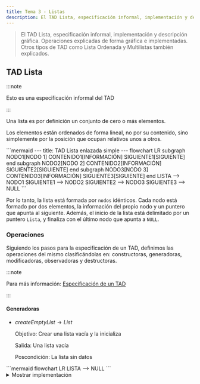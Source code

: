 ```yaml
---
title: Tema 3 - Listas
description: El TAD Lista, especificación informal, implementación y descripción gráfica. Operaciones explicadas de forma gráfica e implementadas. Otros tipos de TAD como Lista Ordenada y Multilistas también explicados.
---
```



> El TAD Lista, especificación informal, implementación y descripción gráfica. Operaciones explicadas de forma gráfica e implementadas. Otros tipos de TAD como Lista Ordenada y Multilistas también explicados.

## TAD Lista

:::note

Esto es una especificación informal del TAD

:::

Una lista es por definición un conjunto de cero o más elementos.

Los elementos están ordenados de forma lineal, no por su contenido, sino simplemente por la posición que ocupan
relativos unos a otros.

<Mermaid>
```mermaid
---
title: TAD Lista enlazada simple
---
flowchart LR
    subgraph NODO1[NODO 1]
        CONTENIDO1[INFORMACIÓN]
        SIGUIENTE1[SIGUIENTE]
    end
    subgraph NODO2[NODO 2]
        CONTENIDO2[INFORMACIÓN]
        SIGUIENTE2[SIGUIENTE]
    end
    subgraph NODO3[NODO 3]
        CONTENIDO3[INFORMACIÓN]
        SIGUIENTE3[SIGUIENTE]
    end
    LISTA --> NODO1
    SIGUIENTE1 --> NODO2
    SIGUIENTE2 --> NODO3
    SIGUIENTE3 --> NULL
```
</Mermaid>

Por lo tanto, la lista está formada por ``nodos`` idénticos. Cada nodo está formado por dos elementos, la información
del propio nodo y un puntero que apunta al siguiente. Además, el inicio de la lista está delimitado por un
puntero ``Lista``, y finaliza con el último nodo que apunta a ``NULL``.

### Operaciones

Siguiendo los pasos para la especificación de un TAD, definimos las operaciones del mismo clasificándolas en:
constructoras, generadoras, modificadoras, observadoras y destructoras.

:::note

Para más información: [Especificación de un TAD](/prodos/apuntes/t1-tipos-abstractos-de-datos-tad/#especificaci%C3%B3n-de-un-tad)

:::

#### Generadoras

- $createEmptyList \rightarrow List$

    Objetivo: Crear una lista vacía y la inicializa

    Salida: Una lista vacía
    
    Poscondición: La lista sin datos

<Mermaid>
```mermaid
flowchart LR
    LISTA --&gt; NULL
```
</Mermaid>

<details>
<summary>Mostrar implementación</summary>
```c title="createEmptyList.c"
// SPDX-FileCopyrightText: 2024 Eliana Reigada
//
// SPDX-License-Identifier: GPL-3.0-only

void createEmptyList(tList *lista) {
    lista->indice = LNULL;
}
```
</details>

$insertItem (Item, Position, List) \rightarrow List, Boolean$

Objetivo: Si la posición es nula, añade un elemento al final de la lista. En caso contrario, el elemento quedará
insertado justo antes del que actualmente ocupa la posición indicada.

Entrada:

- Item: Contenido del elemento a insertar
- Position: Posición de referencia para la inserción
- List: Lista donde vamos a insertar

Salida: List: Lista con el elemento Item insertado y verdadero si se ha podido insertar, falso en caso contrario

Precondición: Position es una posición válida de la lista o es una posición nula

Postcondición: Las posiciones de los elementos de la lista posteriores a la del elemento insertado pueden haber variado


<Mermaid>
```mermaid
flowchart LR
    LISTA
    subgraph NODO1[NODO 1]
        CONTENIDO1[INFORMACIÓN]
        SIGUIENTE1[SIGUIENTE]
    end
    subgraph NODO3[NODO 2]
        CONTENIDO3[INFORMACIÓN]
        SIGUIENTE3[SIGUIENTE]
    end
    LISTA --&gt; NODO1
    SIGUIENTE1 --&gt; NODO3
    SIGUIENTE3 --&gt; NULL
```
</Mermaid>
<Mermaid>
```mermaid
flowchart LR
    LISTA
    subgraph NODO1[NODO 1]
        CONTENIDO1[INFORMACIÓN]
        SIGUIENTE1[SIGUIENTE]
    end
    subgraph NODO2[NUEVO NODO]
        CONTENIDO2[INFORMACIÓN]
        SIGUIENTE2[SIGUIENTE]
    end
    subgraph NODO3[NODO 2]
        CONTENIDO3[INFORMACIÓN]
        SIGUIENTE3[SIGUIENTE]
    end
    LISTA --&gt; NODO1
    SIGUIENTE1 -.-&gt; NODO2
    SIGUIENTE2 -.-&gt; NODO3
    SIGUIENTE3 --&gt; NULL
```
</Mermaid>

<details>
<summary>Mostrar implementación</summary>
```c title="insertItem.c"
// SPDX-FileCopyrightText: 2023 Fernando Álvarez
//
// SPDX-License-Identifier: GPL-3.0-only

bool insertItem(tItemL item, tPosL pos, tList *lista) {

    tPosL posAux;
    if (!createNode(&posAux)) {

        return false;

    } else {

        posAux->data = item;
        posAux->next = LNULL; //por si acaso
    }
    if (isEmptyList(*lista)) {

        *lista = posAux;
    } else if (pos == LNULL) {

        last(*lista)->next = posAux;

    } else if (pos == *lista) {

        posAux->next = pos;
        *lista = posAux;

    } else {

        posAux->next = pos->next;
        pos->next = posAux;
        posAux->data = pos->data;
        pos->data = item;
    }
    return true;
}
```
</details>

### Modificadores

$copyList(List_1) \rightarrow List_2, Boolean$

Objetivo: Copia una lista en otra

Entrada: List_1: Lista que vamos a copiar

Salida: List_2: Copia de la lista original y verdadero si se ha podido copiar, falso en caso contrario

Precondición: La lista origen está inicializada

<Mermaid>
```mermaid
flowchart LR
    LISTA1[LISTA 1] --&gt; NODO1 --&gt; NODO2 --&gt; NULL
    LISTA2[LISTA 2]
```
</Mermaid>
<Mermaid>
```mermaid
flowchart LR
    LISTA1[LISTA 1] --&gt; NODO1[NODO 1] --&gt; NODO2[NODO 2] --&gt; NULL
    LISTA2[LISTA 2] --&gt; NODO21[NUEVO NODO]
    LISTA2 -. X .-&gt; NODO1[NODO 1]
```
</Mermaid>
<Mermaid>
```mermaid
flowchart LR
    LISTA1[LISTA 1] --&gt; NODO1[NODO 1] --&gt; NODO2[NODO 2] --&gt; NULL
    LISTA2[LISTA 2] --&gt; NODO21[NODO 1]
    NODO1 == copiar ==&gt; NODO21[NODO 1]
```
</Mermaid>
<Mermaid>
```mermaid
flowchart LR
    LISTA1[LISTA 1] --&gt; NODO1[NODO 1] --&gt; NODO2[NODO 2] --&gt; NULL
    LISTA2[LISTA 2] --&gt; NODO21[NODO 1] --&gt; NODO22[NUEVO NODO]
    NODO2 == copiar ==&gt; NODO22[NUEVO NODO]
```
</Mermaid>
<Mermaid>
```mermaid
flowchart LR
    LISTA1[LISTA 1] --&gt; NODO1[NODO 1] --&gt; NODO2[NODO 2] --&gt; NULL
    LISTA2[LISTA 2] --&gt; NODO21[NODO 1] --&gt; NODO22[NODO 2] --&gt; NULL
```
</Mermaid>

<details>
<summary>Mostrar implementación</summary>
```c title="copyList.c"
// SPDX-FileCopyrightText: 2024 Eliana Reigada
//
// SPDX-License-Identifier: GPL-3.0-only

bool copyList(tlist listaDest, tList *listaOrig) {
    tPosl p, q, r;
    bool ret = true;

    createEmptyList(listaOrig);
    if (!isEmptyList(listaDest)) {
        p = listaDest;
        while ((p != LNULL) && createNode(&r)) {
            r->data = p->data;
            r->next = LNULL;
            if (p == listaDest) {
                *listaOrig = r;
                q = r;
            } else {
                q->next = r;
                q = r;
            }
            p = p->next;
        }
        if (p != LNULL) {
            deleteList(listaOrig);
            ret = false;
        }
    }
    return ret;
}
```
</details>

$updateItem (Item, Position, List) \rightarrow List$


Objetivo: Modifica el contenido de un elemento de la lista

Entrada:

- Item: Nuevo contenido a asignar al elemento en Position
- Position: Posición del elemento que queremos modificar
- List: Lista a modificar

Salida: List: Lista con el contenido del elemento modificado

Precondición: Position es una posición válida de la lista

<Mermaid>
```mermaid
flowchart LR
    LISTA
    subgraph NODO1[NODO 1]
        CONTENIDO1[INFORMACIÓN]
        SIGUIENTE1[SIGUIENTE]
    end
    subgraph NODO2[NODO A MODIFICAR]
        CONTENIDO2[INFORMACIÓN ANTIGUA]
        SIGUIENTE2[SIGUIENTE]
    end
    subgraph NODO3[NODO 2]
        CONTENIDO3[INFORMACIÓN]
        SIGUIENTE3[SIGUIENTE]
    end
    subgraph MOD[_]
        INFO[NUEVA INFORMACIÓN]
        POS[POSICIÓN A MODIFICAR]
    end
    LISTA --&gt; NODO1
    SIGUIENTE1 --&gt; NODO2
    SIGUIENTE2 --&gt; NODO3
    SIGUIENTE3 --&gt; NULL
    INFO -.-&gt; CONTENIDO3
    POS --&gt; NODO3
```
</Mermaid>

<details>
<summary>Mostrar implementación</summary>
```c title="updateItem.c"
// SPDX-FileCopyrightText: 2024 Eliana Reigada
//
// SPDX-License-Identifier: GPL-3.0-only

void updateItem(tItem item, tPosL pos, tList *lista) {
    pos->data = item;
}
```
</details>

### Destructoras

$deleteAtPosition(Position, List) \rightarrow List$

Objetivo: Elimina de la lista un elemento con cierta posición

Entrada:

Position: Posición del elemento a eliminar

List: Lista a modificar

Salida: List: Lista sin el elemento correspondiente a Position

Precondición: Position es una posición válida de la lista

Postcondición: Las posiciones de los elementos de la lista posteriores a la de la posición eliminada pueden haber variado

<Mermaid>
```mermaid
flowchart TB
    LISTA
    subgraph NODO1[NODO 1]
        CONTENIDO1[INFORMACIÓN]
        SIGUIENTE1[SIGUIENTE]
    end
    subgraph NODO2[NODO A ELIMINAR]
        CONTENIDO2[INFORMACIÓN]
        SIGUIENTE2[SIGUIENTE]
    end
    subgraph NODO3[NODO 2]
        CONTENIDO3[INFORMACIÓN]
        SIGUIENTE3[SIGUIENTE]
    end
    LISTA --&gt; NODO1
    SIGUIENTE1 -.-&gt; NODO2
    SIGUIENTE1 --&gt; NODO3
    SIGUIENTE2 -.-&gt; NODO3
    SIGUIENTE3 --&gt; NULL
```
</Mermaid>
<Mermaid>
```mermaid
flowchart TB
    LISTA
    subgraph NODO1[NODO 1]
        CONTENIDO1[INFORMACIÓN]
        SIGUIENTE1[SIGUIENTE]
    end
    subgraph NODO3[NODO 2]
        CONTENIDO3[INFORMACIÓN]
        SIGUIENTE3[SIGUIENTE]
    end
    LISTA --&gt; NODO1
    SIGUIENTE1 --&gt; NODO3
    SIGUIENTE3 --&gt; NULL
```
</Mermaid>

<details>
<summary>Mostrar implementación</summary>
```c title="deleteAtPosition.c"
// SPDX-FileCopyrightText: 2024 Eliana Reigada
//
// SPDX-License-Identifier: GPL-3.0-only

void deleteAtPosition(tPosL pos, tList *lista) {
    tPosl posAux;

    if (pos == *lista)
        *lista = (*lista)->next;
    else {
        for (posAux = *lista; posAux->next != pos; posAux = posAux->next);
        posAux->next = pos->next;
    }

    free(pos);
}
```
</details>

$deleteList (List) \rightarrow List$

Objetivo: Elimina todos los elementos de la lista

Entrada: List: Lista a borrar

Salida: Lista vacía

<Mermaid>
```mermaid
flowchart TB
    LISTA
    subgraph NODO1[NODO 1]
        CONTENIDO1[INFORMACIÓN]
        SIGUIENTE1[SIGUIENTE]
    end
    subgraph NODO2[NODO 2]
        CONTENIDO2[INFORMACIÓN]
        SIGUIENTE2[SIGUIENTE]
    end
    subgraph NODO3[NODO 3]
        CONTENIDO3[INFORMACIÓN]
        SIGUIENTE3[SIGUIENTE]
    end
    LISTA --&gt; NODO1
    SIGUIENTE1 --&gt; NODO2
    SIGUIENTE2 --&gt; NODO3
    SIGUIENTE3 -.-&gt; NULL
    DELETE["FREE ()"] ==&gt; NODO3
```
</Mermaid>
<Mermaid>
```mermaid
flowchart TB
    LISTA
    subgraph NODO1[NODO 1]
        CONTENIDO1[INFORMACIÓN]
        SIGUIENTE1[SIGUIENTE]
    end
    subgraph NODO2[NODO 2]
        CONTENIDO2[INFORMACIÓN]
        SIGUIENTE2[SIGUIENTE]
    end
    LISTA --&gt; NODO1
    SIGUIENTE1 --&gt; NODO2
    SIGUIENTE2 -.-&gt; NODO3[ANTIGUA DIRECCIÓN DE NODO 3]
    NULL
    DELETE["FREE ()"] ==&gt; NODO2
```
</Mermaid>
<Mermaid>
```mermaid
flowchart TB
    LISTA
    subgraph NODO1[NODO 1]
        CONTENIDO1[INFORMACIÓN]
        SIGUIENTE1[SIGUIENTE]
    end
    LISTA --&gt; NODO1
    SIGUIENTE1 -.-&gt; NODO2[ANTIGUA DIRECCIÓN DE NODO 2]
    NULL
    DELETE["FREE ()"] ==&gt; NODO1
```
</Mermaid>
<Mermaid>
```mermaid
flowchart LR
    LISTA --&gt; NULL
```
</Mermaid>

<details>
<summary>Mostrar implementación</summary>
```c title="deleteList.c"
// SPDX-FileCopyrightText: 2024 Eliana Reigada
//
// SPDX-License-Identifier: GPL-3.0-only

void deleteList(tList *lista) {
    tPosL posAux;
    while (*lista != LNULL) {
        while (posAux->next != NULL)
            posAux = posAux->next;
        free(posAux);
    }
}
```
</details>

#### Observadoras


$findItem (Item, List) \rightarrow Position$

Objetivo: Busca el primer elemento con cierto contenido en la lista

Entrada:

- Item: Contenido del elemento buscado
- List: Lista donde realizar la búsqueda
Salida: Position: Posición del elemento encontrado o nulo si no se encuentra

<Mermaid>
```mermaid
flowchart TB
    LISTA
    subgraph NODO1[NODO 1]
        CONTENIDO1[USUARIO 1]
        SIGUIENTE1[SIGUIENTE]
    end
    subgraph NODO2[NODO 2]
        CONTENIDO2[USUARIO 2]
        SIGUIENTE2[SIGUIENTE]
    end
    subgraph NODO3[NODO 3]
        CONTENIDO3[USUARIO 3]
        SIGUIENTE3[SIGUIENTE]
    end
    LISTA --&gt; NODO1
    SIGUIENTE1 --&gt; NODO2
    SIGUIENTE2 --&gt; NODO3
    SIGUIENTE3 --&gt; NULL
    FIND["¿ERES EL USUARIO3?"] -- NO --&gt; NODO1
```
</Mermaid>
<Mermaid>
```mermaid
flowchart TB
    LISTA
    subgraph NODO1[NODO 1]
        CONTENIDO1[USUARIO 1]
        SIGUIENTE1[SIGUIENTE]
    end
    subgraph NODO2[NODO 2]
        CONTENIDO2[USUARIO 2]
        SIGUIENTE2[SIGUIENTE]
    end
    subgraph NODO3[NODO 3]
        CONTENIDO3[USUARIO 3]
        SIGUIENTE3[SIGUIENTE]
    end
    LISTA --&gt; NODO1
    SIGUIENTE1 --&gt; NODO2
    SIGUIENTE2 --&gt; NODO3
    SIGUIENTE3 --&gt; NULL
    FIND["¿ERES EL USUARIO3?"] -- NO --&gt; NODO2
```
</Mermaid>
<Mermaid>
```mermaid
flowchart TB
    LISTA
    subgraph NODO1[NODO 1]
        CONTENIDO1[USUARIO 1]
        SIGUIENTE1[SIGUIENTE]
    end
    subgraph NODO2[NODO 2]
        CONTENIDO2[USUARIO 2]
        SIGUIENTE2[SIGUIENTE]
    end
    subgraph NODO3[NODO 3]
        CONTENIDO3[USUARIO 3]
        SIGUIENTE3[SIGUIENTE]
    end
    LISTA --&gt; NODO1
    SIGUIENTE1 --&gt; NODO2
    SIGUIENTE2 --&gt; NODO3
    SIGUIENTE3 --&gt; NULL
    FIND["¿ERES EL USUARIO3?"] -- SI --&gt; NODO3
```
</Mermaid>

<details>
<summary>Mostrar implementación</summary>
```c title="findItem.c"
// SPDX-FileCopyrightText: 2024 Eliana Reigada
//
// SPDX-License-Identifier: GPL-3.0-only

tPosL findItem(tItem item, tList lista) {
    tPosL posAux;
    for (posAux = lista; (posAux != LNULL) && (posAux->data != item); posAux = posAux->next);
    return posAux;
}
```
</details>

$isEmptyList (List) \rightarrow Boolean$


Objetivo: Determina si la lista está vacía

Entrada: List: Lista a comprobar

Salida: Verdadero si la lista está vacía, falso en caso contrario

<details>
<summary>Mostrar implementación</summary>
```c title="isEmptyList.c"
// SPDX-FileCopyrightText: 2024 Eliana Reigada
//
// SPDX-License-Identifier: GPL-3.0-only

bool isEmptyList(tLIst lista) {
    return lista == LNULL;
}
```
</details>

$getItem (Position, List) \rightarrow Item$

Objetivo: Recupera el contenido de un elemento de la lista

Entrada: Position: Posición del elemento buscado

List: Lista donde realizar la búsqueda

Salida: Item: Contenido del elemento que está en Position

Precondición: Position es una posición válida en la lista

<details>
<summary>Mostrar implementación</summary>
```c title="getItem.c"
// SPDX-FileCopyrightText: 2024 Eliana Reigada
//
// SPDX-License-Identifier: GPL-3.0-only

tItem getItem(tPosL pos, tList lista) {
    return pos->data;
}
```
</details>

$first (List) \rightarrow Position$

Objetivo: Devuelve la posición del primer elemento de la lista

Entrada: List: Lista a manipular

Salida: Position: Posición del primer elemento

Precondición: La lista no está vacía

<details>
<summary>Mostrar implementación</summary>
```c title="first.c"
// SPDX-FileCopyrightText: 2024 Eliana Reigada
//
// SPDX-License-Identifier: GPL-3.0-only

tPosL first(tList lista) {
    return lista;
}
```
</details>

$last (List) \rightarrow Position$

Objetivo: Devuelve la posición del último elemento de la lista

Entrada: List: Lista a manipular

Salida: Position: Posición del último elemento

Precondición: La lista no está vacía

<details>
<summary>Mostrar implementación</summary>
```c title="last.c"
// SPDX-FileCopyrightText: 2024 Eliana Reigada
//
// SPDX-License-Identifier: GPL-3.0-only

tPosL last(tList lista) {
    tPosL posAux;
    for (posAux = lista; posAux->next != LNULL; posAux->next);
    return posAux;
}
```
</details>

$previous (Position, List) \rightarrow Position$

Objetivo: Devuelve la posición del elemento anterior al actual

Entrada: Position: Posición del elemento actual

List: Lista a manipular

Salida: Posición del elemento anterior o nulo si es el primero

Precondición: Position es una posición válida de la lista

<details>
<summary>Mostrar implementación</summary>
```c title="previous.c"
// SPDX-FileCopyrightText: 2024 Eliana Reigada
//
// SPDX-License-Identifier: GPL-3.0-only

tPosL previous(tPosL pos, tList L) {
    tPosL posAux;
    for (posAux = L; posAux->next != pos; posAux = posAux->next);
    return posAux;
}
```
</details>

$next (Position, List) \rightarrow Position$

Objetivo: Devuelve la posición del elemento siguiente al actual

Entrada:

- Position: Posición del elemento actual
- List: Lista a manipular

Salida: Position: Posición del elemento siguiente o nulo si es el último

Precondición: Position es una posición válida de la lista

<details>
<summary>Mostrar implementación</summary>
```c title="next.c"
// SPDX-FileCopyrightText: 2024 Eliana Reigada
//
// SPDX-License-Identifier: GPL-3.0-only

tPosL next(tPosL pos, tList lista) {
    return pos->next;
}
```
</details>

## TAD Lista ordenada

:::note

Esto es una especificación informal del TAD

:::

Los elementos están ordenados de forma lineal por su contenido.

En caso de ordenación alfabética:

<Mermaid>
```mermaid
---
title: TAD Lista ordenada enlazada simple
---
flowchart LR
    subgraph NODO1[NODO 1]
        CONTENIDO1[AAAA]
        SIGUIENTE1[SIGUIENTE]
    end
    subgraph NODO2[NODO 2]
        CONTENIDO2[BBBB]
        SIGUIENTE2[SIGUIENTE]
    end
    subgraph NODO3[NODO 3]
        CONTENIDO3[CCCC]
        SIGUIENTE3[SIGUIENTE]
    end
    LISTA --> NODO1
    SIGUIENTE1 --> NODO2
    SIGUIENTE2 --> NODO3
    SIGUIENTE3 --> NULL
```
</Mermaid>

### Operación a cambiar

Las operaciones del TAD lista ordenada es idéntico al TAD anterior, la única a modificar es la operación de inserción:

$insertItem (Item, Position, List) \rightarrow List, Boolean$

Objetivo: Inserta un elemento en la lista según el criterio de ordenación sobre el campo Item

Entrada:

- Item: Contenido del elemento a insertar
- List: Lista donde vamos a insertar

Salida: List: Lista con el elemento Item insertado en la posición correspondiente según su contenido y verdadero si se
ha podido insertar, falso en caso contrario

Precondición: La lista está inicializada

Postcondición: Las posiciones de los elementos de la lista posteriores a la del elemento insertado pueden haber
variado

<Mermaid>
```mermaid
flowchart TB
    LISTA
    subgraph NODO1[NODO 1]
        CONTENIDO1[AAA]
        SIGUIENTE1[SIGUIENTE]
    end
    subgraph NODO2[NUEVO 2]
        CONTENIDO2[BBB]
        SIGUIENTE2[SIGUIENTE]
    end
    subgraph NODO3[NODO 3]
        CONTENIDO3[DDD]
        SIGUIENTE3[SIGUIENTE]
    end
    subgraph NODO4[NUEVO NODO]
        CONTENIDO4[CCC]
        SIGUIENTE4[SIGUIENTE]
    end
    LISTA --&gt; NODO1
    SIGUIENTE1 --&gt; NODO2
    SIGUIENTE2 --&gt; NODO3
    SIGUIENTE3 --&gt; NULL
```
</Mermaid>
<Mermaid>
```mermaid
flowchart TB
    LISTA
    subgraph NODO1[NODO 1]
        CONTENIDO1[AAA]
        SIGUIENTE1[SIGUIENTE]
    end
    subgraph NODO2[NUEVO 2]
        CONTENIDO2[BBB]
        SIGUIENTE2[SIGUIENTE]
    end
    subgraph NODO3[NODO 3]
        CONTENIDO3[DDD]
        SIGUIENTE3[SIGUIENTE]
    end
    subgraph NODO4[NUEVO NODO]
        CONTENIDO4[CCC]
        SIGUIENTE4[SIGUIENTE]
    end
    LISTA --&gt; NODO1
    SIGUIENTE1 --&gt; NODO2
    SIGUIENTE2 -.-&gt; NODO4
    SIGUIENTE4 -.-&gt; NODO3
    SIGUIENTE3 --&gt; NULL
```
</Mermaid>

<details>
<summary>Mostrar implementación</summary>
```c title="insertItem_Ordenada.c"
// SPDX-FileCopyrightText: 2023 Fernando Álvarez
//
// SPDX-License-Identifier: GPL-3.0-only

bool insertItem(tItemL item, tList *lista) {

    tPosL q,p;
    if (!createNode(&q)) {

        return false;

    } else {

        q->data = item;
        q->next = LNULL; //por si acaso
    }
    if (isEmptyList(*lista)) {

        *lista = q;
    }
    else if(item < (*lista)->data){

        q->next = *lista;
        *lista = q;

    }
    else{

        p = findPosition(*lista,item);
        q->next = p->next;
        p->next = q;


    }
    return true;
}
```
</details>

:::note

Al ser una lista ordenada, puede aprovecharse para volver más eficiente el algoritmo de búsqueda
de ``findItem(Item,List)``.

:::

## Comparación entre TADs


| |Estática|Simple Enlace|Doble Enlace|
|---|---|---|---|
|Necesidad de memoria|Mucha|Menos en promedio|Menos en promedio (+ que simple enlace)|
|Memoria contigua|✅|❌|❌|
|Acceso directo|✅|❌|❌|
|Ampliable|❌|✅|✅|
|Operaciones más costosas|insertItem, deleteAtPosition (excepto al final)|insertItem (final), deleteAtPosition (final), previous, last, deleteList, copyList|insertItem (final), last, deleteList, copyList|
|Seguridad|⚔️😡🛡️|😴🛡️|😴🛡️|


## Archivo de Cabecera TAD

```c
#include <stdbool.h>

#define LNULL ...; //Constante que representa posiciones nulas

// Se define en funcion del problema
typedef ... tItemL;
typedef ... tPosL;
typedef ... tList;

// Generadoras
void createEmptyList(tList* L);
bool insertItem(tItemL d, tPosL p, tList* L);

// Modificadoras
bool copyList(tList L, tList* M);
void updateItem(tItemL d , tPosL p, tList* L);

// Destructoras
void deleteAtPosition(tPosL p, tList* L);
void deleteList(tList* L);

// Observadoras
tPosL findItem(tItemL d, tList L);
bool isEmptyList(tList L);
tItemL getItem(tPosL p, tList L);
tPosL first(tList L) ;
tPosL last(tList L);
tPosL previous(tPosL p, tList L);
tPosL next(tPosL p, tList L);
```

## Multilistas

En problemas de programación reales hacen falta soluciones complejas. Es habitual combinar múltiples TAD simples para
construir un TAD complejo.

En este caso el TAD multilistas es un ejemplo de combinación de TADs, en este caso, listas.

### TAD Multilistas

La multilista consiste, en crear sublistas enlazadas a los nodos de una lista principal.

A una lista de usuarios podríamos enlazar, por ejemplo, una playlist para cada uno.

![Multilista.png](@assets/Multilista.png)

### TAD Multiordenadas

Esta lista multiordenada consta de dos punteros, uno apunta al primer nodo ordenada por nombre, y el otro al primer DNI.

Los están enlazados entre ellos doblemente. Marcando el nodo anterior y siguiente, en dos categorías: **Nombre** y **DNI**.

![Multiordenada.png](@assets/Multiordenada.png)

<ShowcaseProfile
  entries={[
    {
      name: 'Eliana Reigada',
      picture: 'https://avatars.githubusercontent.com/u/160122335?v=4',
      href: 'https://github.com/elianarl',
      description:
        "Código - © 2024 licensed under CC BY-NC 4.0",
    },
    {
      name: 'Fernando Álvarez',
      picture: 'https://avatars.githubusercontent.com/u/114153352?v=4',
      href: 'https://github.com/FerLS',
      description:
        "Código - © 2023",
    },
    {
      name: 'Pablo Portas López',
      picture: 'https://avatars.githubusercontent.com/u/81629707?v=4',
      href: 'https://github.com/TeenBiscuits',
      description:
        "Apuntes - © 2024 licensed under CC BY-NC 4.0",
    },
  ]}
/>
